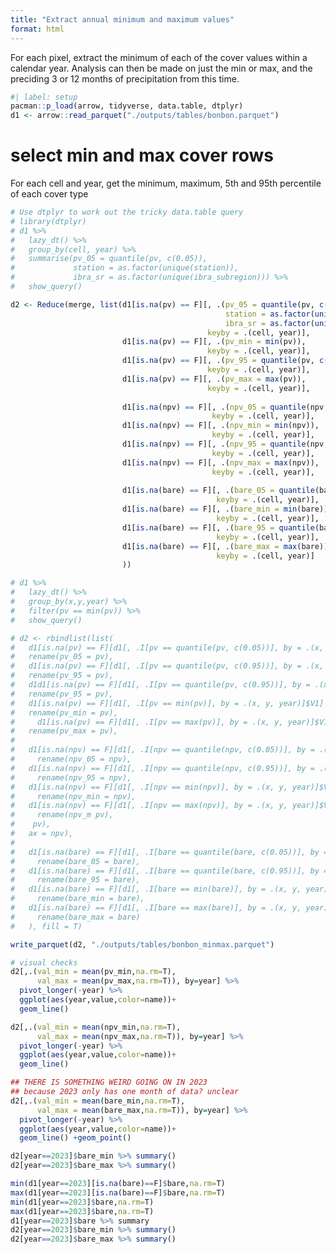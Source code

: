 ```yaml
---
title: "Extract annual minimum and maximum values"
format: html
---
```


For each pixel, extract the minimum of each of the cover values within a 
calendar year. Analysis can then be made on just the min or max, and the 
preciding 3 or 12 months of precipitation from this time.


```r
#| label: setup
pacman::p_load(arrow, tidyverse, data.table, dtplyr)
d1 <- arrow::read_parquet("./outputs/tables/bonbon.parquet")
```

# select min and max cover rows

For each cell and year, get the minimum, maximum, 5th and 95th percentile of each cover type

```r


# Use dtplyr to work out the tricky data.table query
# library(dtplyr)
# d1 %>%
#   lazy_dt() %>%
#   group_by(cell, year) %>%
#   summarise(pv_05 = quantile(pv, c(0.05)),
#             station = as.factor(unique(station)),
#             ibra_sr = as.factor(unique(ibra_subregion))) %>%
#   show_query()

d2 <- Reduce(merge, list(d1[is.na(pv) == F][, .(pv_05 = quantile(pv, c(0.05)), 
                                                station = as.factor(unique(station)),
                                                ibra_sr = as.factor(unique(ibra_subregion))), 
                                            keyby = .(cell, year)],
                         d1[is.na(pv) == F][, .(pv_min = min(pv)), 
                                            keyby = .(cell, year)],
                         d1[is.na(pv) == F][, .(pv_95 = quantile(pv, c(0.95))), 
                                            keyby = .(cell, year)],
                         d1[is.na(pv) == F][, .(pv_max = max(pv)), 
                                            keyby = .(cell, year)],
                         
                         d1[is.na(npv) == F][, .(npv_05 = quantile(npv, c(0.05))), 
                                             keyby = .(cell, year)],
                         d1[is.na(npv) == F][, .(npv_min = min(npv)), 
                                             keyby = .(cell, year)],
                         d1[is.na(npv) == F][, .(npv_95 = quantile(npv, c(0.95))), 
                                             keyby = .(cell, year)],
                         d1[is.na(npv) == F][, .(npv_max = max(npv)), 
                                             keyby = .(cell, year)],
                         
                         d1[is.na(bare) == F][, .(bare_05 = quantile(bare, c(0.05))), 
                                              keyby = .(cell, year)],
                         d1[is.na(bare) == F][, .(bare_min = min(bare)), 
                                              keyby = .(cell, year)],
                         d1[is.na(bare) == F][, .(bare_95 = quantile(bare, c(0.95))), 
                                              keyby = .(cell, year)],
                         d1[is.na(bare) == F][, .(bare_max = max(bare)), 
                                              keyby = .(cell, year)]
                         ))
```


```r
# d1 %>%
#   lazy_dt() %>%
#   group_by(x,y,year) %>%
#   filter(pv == min(pv)) %>%
#   show_query()

# d2 <- rbindlist(list(
#   d1[is.na(pv) == F][d1[, .I[pv == quantile(pv, c(0.05))], by = .(x, y, year)]$V1] %>% 
#   rename(pv_05 = pv), 
#   d1[is.na(pv) == F][d1[, .I[pv == quantile(pv, c(0.95))], by = .(x, y, year)]$V1] %>% 
#   rename(pv_95 = pv),  
#   d1d1[is.na(pv) == F][d1[, .I[pv == quantile(pv, c(0.95))], by = .(x, y, year)]$V1] %>% 
#   rename(pv_95 = pv),  
#   d1[is.na(pv) == F][d1[, .I[pv == min(pv)], by = .(x, y, year)]$V1] %>% 
#   rename(pv_min = pv), 
#     d1[is.na(pv) == F][d1[, .I[pv == max(pv)], by = .(x, y, year)]$V1] %>% 
#   rename(pv_max = pv),
#   
#   d1[is.na(npv) == F][d1[, .I[npv == quantile(npv, c(0.05))], by = .(x, y, year)]$V1] %>% 
#     rename(npv_05 = npv), 
#   d1[is.na(npv) == F][d1[, .I[npv == quantile(npv, c(0.95))], by = .(x, y, year)]$V1] %>% 
#     rename(npv_95 = npv),
#   d1[is.na(npv) == F][d1[, .I[npv == min(npv)], by = .(x, y, year)]$V1] %>% 
#     rename(npv_min = npv), 
#   d1[is.na(npv) == F][d1[, .I[npv == max(npv)], by = .(x, y, year)]$V1] %>% 
#     rename(npv_m pv), 
#    pv), 
#   ax = npv),
#   
#   d1[is.na(bare) == F][d1[, .I[bare == quantile(bare, c(0.05))], by = .(x, y, year)]$V1] %>% 
#     rename(bare_05 = bare), 
#   d1[is.na(bare) == F][d1[, .I[bare == quantile(bare, c(0.95))], by = .(x, y, year)]$V1] %>% 
#     rename(bare_95 = bare),
#   d1[is.na(bare) == F][d1[, .I[bare == min(bare)], by = .(x, y, year)]$V1] %>% 
#     rename(bare_min = bare), 
#   d1[is.na(bare) == F][d1[, .I[bare == max(bare)], by = .(x, y, year)]$V1] %>% 
#     rename(bare_max = bare)
#   ), fill = T)

```

```r
write_parquet(d2, "./outputs/tables/bonbon_minmax.parquet")
```


```r
# visual checks 
d2[,.(val_min = mean(pv_min,na.rm=T), 
      val_max = mean(pv_max,na.rm=T)), by=year] %>% 
  pivot_longer(-year) %>% 
  ggplot(aes(year,value,color=name))+
  geom_line()

d2[,.(val_min = mean(npv_min,na.rm=T), 
      val_max = mean(npv_max,na.rm=T)), by=year] %>% 
  pivot_longer(-year) %>% 
  ggplot(aes(year,value,color=name))+
  geom_line()

## THERE IS SOMETHING WEIRD GOING ON IN 2023
## because 2023 only has one month of data? unclear
d2[,.(val_min = mean(bare_min,na.rm=T), 
      val_max = mean(bare_max,na.rm=T)), by=year] %>% 
  pivot_longer(-year) %>% 
  ggplot(aes(year,value,color=name))+
  geom_line() +geom_point()

d2[year==2023]$bare_min %>% summary()
d2[year==2023]$bare_max %>% summary()

min(d1[year==2023][is.na(bare)==F]$bare,na.rm=T)
max(d1[year==2023][is.na(bare)==F]$bare,na.rm=T)
min(d1[year==2023]$bare,na.rm=T)
max(d1[year==2023]$bare,na.rm=T)
d1[year==2023]$bare %>% summary
d2[year==2023]$bare_min %>% summary()
d2[year==2023]$bare_max %>% summary()

```

